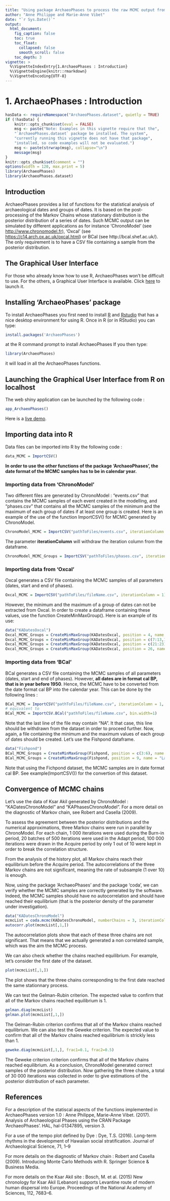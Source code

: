 ```yaml
---
title: "Using package ArchaeoPhases to process the raw MCMC output from chronological modelling software."
author: "Anne Philippe and Marie-Anne Vibet"
date: "`r Sys.Date()`"
output:
  html_document:
    fig_caption: false
    toc: true
    toc_float:
      collapsed: false
      smooth_scroll: false
    toc_depth: 3
vignette: >
  %\VignetteIndexEntry{1.ArchaeoPhases : Introduction}
  %\VignetteEngine{knitr::rmarkdown}
  %\VignetteEncoding{UTF-8}
---
```



1. ArchaeoPhases : Introduction
===============

```r
hasData <- requireNamespace("ArchaeoPhases.dataset", quietly = TRUE)
if (!hasData) {
    knitr::opts_chunk$set(eval = FALSE)
    msg <- paste("Note: Examples in this vignette require that the",
    "`ArchaeoPhases.dataset` package be installed. The system",
    "currently running this vignette does not have that package",
    "installed, so code examples will not be evaluated.")
    msg <- paste(strwrap(msg), collapse="\n")
    message(msg)
}
knitr::opts_chunk$set(comment = "")
options(width = 120, max.print = 5)
library(ArchaeoPhases)
library(ArchaeoPhases.dataset)

```

## Introduction

ArchaeoPhases provides a list of functions for the statistical analysis of archaeological dates and groups of dates. It is based on the post-processing of the Markov Chains whose stationary distribution is the posterior distribution of a series of dates. Such MCMC output can be simulated by different applications as for instance 'ChronoModel' (see <http://www.chronomodel.fr>), 'Oxcal' (see <https://c14.arch.ox.ac.uk/oxcal.html>) or BCal (see http://bcal.shef.ac.uk/).
The only requirement is to have a CSV file containing a sample from the posterior distribution.



## The Graphical User Interface
For those who already know how to use R, ArchaeoPhases won't be difficult to use.
For the others, a Graphical User Interface is available. Click [here](https://archaeology-bayesian-modelling.shinyapps.io/ArchaeoPhases/) to launch it.


## Installing 'ArchaeoPhases' package

To install ArchaeoPhases you first need to install [R](https://www.r-project.org) and  [Rstudio](http://www.rstudio.com) that has a nice desktop environment for using R. Once in R (or in RStudio) you can type:

```r
install.packages('ArchaeoPhases')
```

at the R command prompt to install ArchaeoPhases If you then type:

```r
library(ArchaeoPhases)
```

it will load in all the ArchaeoPhases functions.

## Launching the Graphical User Interface from R on localhost
The web shiny application can be launched by the following code :

```r
app_ArchaeoPhases()
```
Here is a [live demo](https://archaeology-bayesian-modelling.shinyapps.io/ArchaeoPhases/).


## Importing data into R

Data files can be imported into R by the following code :
```r
data_MCMC = ImportCSV()
```
**In order to use the other functions of the package 'ArchaeoPhases', the date format of the MCMC samples has to be in calendar year.**

### Importing data from 'ChronoModel'
Two different files are generated by ChronoModel : "events.csv" that contains the MCMC samples of each event created in the modelling, and "phases.csv" that contains all the MCMC samples of the minimum and the maximum of each group of dates if at least one group is created.
Here is an example of the use of the function ImportCSV() for MCMC generated by ChronoModel.
```r
ChronoModel_MCMC = ImportCSV("pathToFiles/events.csv", iterationColumn = 1)
```
The parameter **iterationColumn** will withdraw the iteration column from the dataframe.
```r
ChronoModel_MCMC_Groups = ImportCSV("pathToFiles/phases.csv", iterationColumn = 1)
```

### Importing data from 'Oxcal'
Oxcal generates a CSV file containing the MCMC samples of all parameters (dates, start and end of phases).
```r
Oxcal_MCMC = ImportCSV("pathToFiles/fileName.csv", iterationColumn = 1)
```
However, the minimum and the maximum of a group of dates can not be extracted from Oxcal. In order to create a dataframe containing these values, use the function CreateMinMaxGroup().
Here is an example of its use:
```r
data("KADatesOxcal")
Oxcal_MCMC_Groups = CreateMinMaxGroup(KADatesOxcal, position = 4, name = "IUP")
Oxcal_MCMC_Groups = CreateMinMaxGroup(KADatesOxcal, position = c(7:13,15:18), name = "Ahmarian", add=Oxcal_MCMC_Groups)
Oxcal_MCMC_Groups = CreateMinMaxGroup(KADatesOxcal, position = c(21:23), name = "UP", add=Oxcal_MCMC_Groups)
Oxcal_MCMC_Groups = CreateMinMaxGroup(KADatesOxcal, position = 26, name = "EPI", add=Oxcal_MCMC_Groups, exportFile = "Oxcal_MCMC_Groups.csv")
```

### Importing data from 'BCal'
BCal generates a CSV file containing the MCMC samples of all parameters (dates, start and end of phases). However, **all dates are in format cal BP, that is in year before 1950**.
Hence, the MCMC have to be converted from the date format cal BP into the calendar year. This can be done by the following lines :
```r
BCal_MCMC = ImportCSV("pathToFiles/fileName.csv", iterationColumn = 1, referenceYear = 1950, rowToWithdraw = "last", bin.width=1)
# equivalent to
BCal_MCMC = ImportCSV.BCal("pathToFiles/fileName.csv", bin.width=1)
```
Note that the last line of the file may contain "NA". It that case, this line should be withdrawn from the dataset in order to proceed further.
Now, again, a file containing the minimum and the maximum values of each group of dates should be created. Let's use the Fishpond dataframe.
```r
data("Fishpond")
BCal_MCMC_Groups = CreateMinMaxGroup(Fishpond, position = c(3:6), name = "Layer.II")
BCal_MCMC_Groups = CreateMinMaxGroup(Fishpond, position = 9, name = "Layer.III", add=BCal_MCMC_Groups, exportFile = "BCal_MCMC_Groups.csv")
```
Note that using the Fichpond dataset, the MCMC samples are in date format cal BP. See example(ImportCSV()) for the convertion of this dataset.


## Convergence of MCMC chains
Let's use the data of Ksar Akil generated by ChronoModel : "KADatesChronoModel" and "KAPhasesChronoModel". For a more detail on the diagnostic of Markov chain, see Robert and Casella (2009).

To assess the agreement between the posterior distributions and the numerical approximations, three Markov chains were run in parallel by ChronoModel. For each chain, 1 000 iterations were used during the Burn-in period, 20 batches of 500 iterations were used in the Adapt period, 100 000 iterations were drawn in the Acquire period by only 1 out of 10 were kept in order to break the correlation structure.

From the analysis of the history plot, all Markov chains reach their equilibrium before the Acquire period.
The autocorrelations of the  three Markov chains are not significant, meaning the rate of subsample (1 over 10) is enough.

Now, using the package 'ArchaeoPhases' and the package 'coda', we can verify whether the MCMC samples are correctly generated by the software. Indeed, the MCMC samples should have no autocorrelation and should have reached their equilibrium (that is the posterior density of the parameter under investigation).
```r
data("KADatesChronoModel")
mcmcList = coda.mcmc(KADatesChronoModel, numberChains = 3, iterationColumn = 1)
autocorr.plot(mcmcList[,1,])
```
The autocorrelation plots show that each of these three chains are not significant. That means that we actually generated a non correlated sample, which was the aim the MCMC process.

We can also check whether the chains reached equilibrium. For example, let's consider the first date of the dataset.
```r
plot(mcmcList[,1,])
```
The plot shows that the three chains corresponding to the first date reached the same stationnary process.

We can test the Gelman-Rubin criterion. The expected value to confirm that all of the Markov chains reached equilibrium is 1.
```r
gelman.diag(mcmcList)
gelman.plot(mcmcList[,1,])
```
The Gelman-Rubin criterion confirms that all of the Markov chains reached equilibrium.
We can also test the Geweke criterion. The expected value to confirm that all of the Markov chains reached equilibrium is strickly less than 1.
```r
geweke.diag(mcmcList[,1,], frac1=0.1, frac2=0.5)
```
The Geweke criterion criterion confirms that all of the Markov chains reached equilibrium.
As a conclusion, ChronoModel generated correct samples of the posterior distribution.
Now gathering the three chains, a total of 30 000 iterations was collected in order to give estimations of the posterior distribution of each parameter.

## References

For a description of the statiscal aspects of the functions implemented in ArchaeoPhases version 1.0 :
Anne Philippe, Marie-Anne Vibet. (2017). Analysis of Archaeological Phases using the CRAN Package 'ArchaeoPhases'. HAL, hal-01347895, version 3.

For a use of the tempo plot defined by Dye :
Dye, T.S. (2016). Long-term rhythms in the development of Hawaiian social stratification. Journal of Archaeological Science, 71, 1--9

For more details on the diagnostic of Markov chain :
Robert and Casella (2009). Introducing Monte Carlo Methods with R. Springer Science & Business Media.

For more details on the Ksar Akil site :
Bosch, M. et al. (2015) New chronology for Ksar Akil (Lebanon) supports Levantine route of modern human dispersal into Europe. Proceedings of the National Academy of Sciences, 112, 7683--6.
